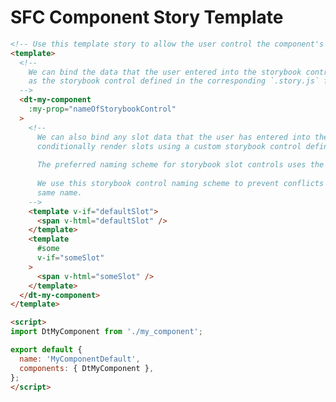 <Meta title="Docs/Templates/SFC Component Story Template" />

# SFC Component Story Template

```html
<!-- Use this template story to allow the user control the component's props and slots -->
<template>
  <!--
    We can bind the data that the user entered into the storybook controls to props by using a property of the same name
    as the storybook control defined in the corresponding `.story.js` file.
  -->
  <dt-my-component
    :my-prop="nameOfStorybookControl"
  >
    <!--
      We can also bind any slot data that the user has entered into the storybook controls. In this example we
      conditionally render slots using a custom storybook control defined in the corresponding `.story.js`.
      
      The preferred naming scheme for storybook slot controls uses the following format `<SLOT_NAME>Slot`.
      
      We use this storybook control naming scheme to prevent conflicts between controls for props and slots with the
      same name.
    -->
    <template v-if="defaultSlot">
      <span v-html="defaultSlot" />
    </template>
    <template
      #some
      v-if="someSlot"
    >
      <span v-html="someSlot" />
    </template>
  </dt-my-component>
</template>

<script>
import DtMyComponent from './my_component';

export default {
  name: 'MyComponentDefault',
  components: { DtMyComponent },
};
</script>
```
